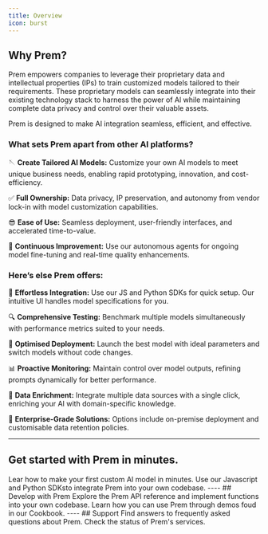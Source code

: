 ```yaml
---
title: Overview
icon: burst
---
```


## Why Prem?
Prem empowers companies to leverage their proprietary data and intellectual properties (IPs) to train customized models tailored to their requirements. These proprietary models can seamlessly integrate into their existing technology stack to harness the power of Al while maintaining complete data privacy and control over their valuable assets.

Prem is designed to make AI integration seamless, efficient, and effective.
### What sets Prem apart from other AI platforms?

🪡 **Create Tailored Al Models:** Customize your own AI models to meet unique business needs, enabling rapid prototyping, innovation, and cost-efficiency.

✅ **Full Ownership:** Data privacy, IP preservation, and autonomy from vendor lock-in with model customization capabilities.

😎 **Ease of Use:** Seamless deployment, user-friendly interfaces, and accelerated time-to-value.

📌 **Continuous Improvement:** Use our autonomous agents for ongoing model fine-tuning and real-time quality enhancements.

### Here’s else Prem offers:

🔗 **Effortless Integration:** Use our JS and Python SDKs for quick setup. Our intuitive UI handles model specifications for you.

🔍 **Comprehensive Testing:** Benchmark multiple models simultaneously with performance metrics suited to your needs.

🤖 **Optimised Deployment:** Launch the best model with ideal parameters and switch models without code changes.

📊 **Proactive Monitoring:** Maintain control over model outputs, refining prompts dynamically for better performance.

📡 **Data Enrichment:** Integrate multiple data sources with a single click, enriching your AI with domain-specific knowledge.



👏 **Enterprise-Grade Solutions:** Options include on-premise deployment and customisable data retention policies.

---
## Get started with Prem in minutes.

<CardGroup cols={2}>
  <Card title="Quickstart Guide" icon="bolt" href="/api-reference/introduction">
    Lear how to make your first custom AI model in minutes.
  </Card>
  <Card title="Get Started with the SDK" icon="code" href="/get-started/sdk">
    Use our Javascript and Python SDKsto integrate Prem into your own codebase.
  </Card>
</CardGroup>
----
## Develop with Prem
<CardGroup cols={2}>
  <Card title="API Reference" icon="computer">
    Explore the Prem API reference and implement functions into your own codebase.
  </Card>
  <Card title="Prem Cookbook" icon="bowl-food" href="/cookbook/cookbook-link">
    Learn how you can use Prem through demos foud in our Cookbook.
  </Card>
</CardGroup>
----
## Support
<CardGroup cols={2}>
  <Card title="FAQ" icon="question" href="/faq">
    Find answers to frequently asked questions about Prem.
  </Card>
  <Card title=" Service Status Dashboard" icon="chart-line">
    Check the status of Prem's services.
  </Card>
</CardGroup>
